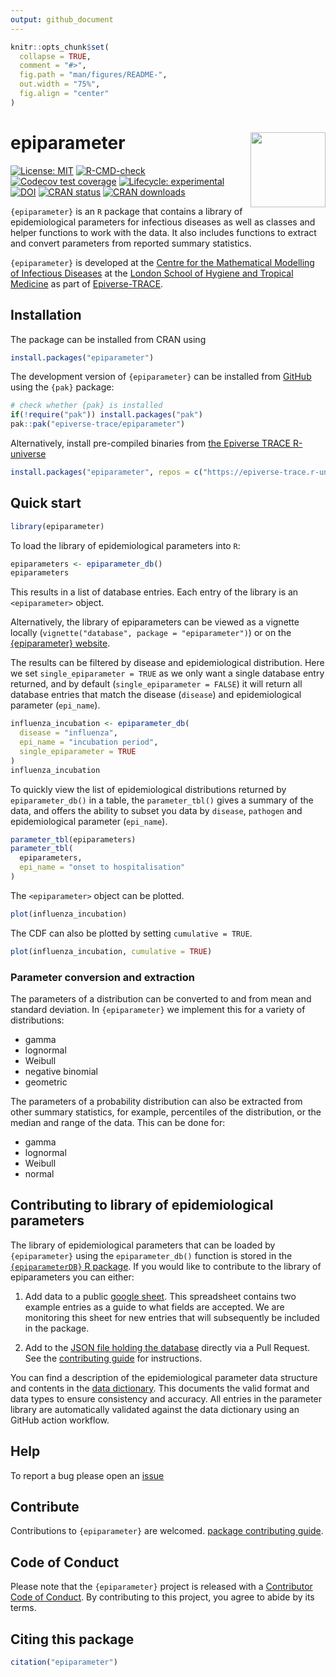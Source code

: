 ```yaml
---
output: github_document
---
```


<!-- README.md is generated from README.Rmd. Please edit that file -->

```r
knitr::opts_chunk$set(
  collapse = TRUE,
  comment = "#>",
  fig.path = "man/figures/README-",
  out.width = "75%",
  fig.align = "center"
)
```

# epiparameter <img src="man/figures/logo.png" align="right" width="120" />

<!-- badges: start -->
[![License: MIT](https://img.shields.io/badge/License-MIT-yellow.svg)](https://opensource.org/licenses/MIT)
[![R-CMD-check](https://github.com/epiverse-trace/epiparameter/actions/workflows/R-CMD-check.yaml/badge.svg)](https://github.com/epiverse-trace/epiparameter/actions/workflows/R-CMD-check.yaml)
[![Codecov test coverage](https://codecov.io/gh/epiverse-trace/epiparameter/branch/main/graph/badge.svg)](https://app.codecov.io/gh/epiverse-trace/epiparameter?branch=main)
[![Lifecycle: experimental](https://img.shields.io/badge/lifecycle-experimental-orange.svg)](https://lifecycle.r-lib.org/articles/stages.html#experimental)
[![DOI](https://zenodo.org/badge/DOI/10.5281/zenodo.11110881.svg)](https://doi.org/10.5281/zenodo.11110881)
[![CRAN status](https://www.r-pkg.org/badges/version/epiparameter)](https://CRAN.R-project.org/package=epiparameter)
[![CRAN downloads](https://cranlogs.r-pkg.org/badges/epiparameter)](https://cran.r-project.org/package=epiparameter)
<!-- badges: end -->

`{epiparameter}` is an `R` package that contains a library of epidemiological parameters for infectious diseases as well as classes and helper functions to work with the data. It also includes functions to extract and convert parameters from reported summary statistics.

`{epiparameter}` is developed at the [Centre for the Mathematical Modelling of Infectious Diseases](https://www.lshtm.ac.uk/research/centres/centre-mathematical-modelling-infectious-diseases) at the [London School of Hygiene and Tropical Medicine](https://www.lshtm.ac.uk/) as part of [Epiverse-TRACE](https://data.org/initiatives/epiverse/).


## Installation

The package can be installed from CRAN using

```r
install.packages("epiparameter")
```

The development version of `{epiparameter}` can be installed from [GitHub](https://github.com/epiverse-trace/epiparameter) using the `{pak}` package:

``` r
# check whether {pak} is installed
if(!require("pak")) install.packages("pak")
pak::pak("epiverse-trace/epiparameter")
```

Alternatively, install pre-compiled binaries from [the Epiverse TRACE R-universe](https://epiverse-trace.r-universe.dev/epiparameter)

``` r
install.packages("epiparameter", repos = c("https://epiverse-trace.r-universe.dev", "https://cloud.r-project.org"))
```

## Quick start

```r
library(epiparameter)
```

To load the library of epidemiological parameters into `R`:

```r
epiparameters <- epiparameter_db()
epiparameters
```

This results in a list of database entries. Each entry of the library is an `<epiparameter>` object.

Alternatively, the library of epiparameters can be viewed as a vignette locally (`vignette("database", package = "epiparameter")`) or on the [{epiparameter} website](https://epiverse-trace.github.io/epiparameter/articles/database.html).

The results can be filtered by disease and epidemiological distribution. Here we set `single_epiparameter = TRUE` as we only want a single database entry returned, and by default (`single_epiparameter = FALSE`) it will return all database entries that match the disease (`disease`) and epidemiological parameter (`epi_name`).

```r
influenza_incubation <- epiparameter_db(
  disease = "influenza",
  epi_name = "incubation period",
  single_epiparameter = TRUE
)
influenza_incubation
```

To quickly view the list of epidemiological distributions returned by `epiparameter_db()` in a table, the `parameter_tbl()` gives a summary of the data, and offers the ability to subset you data by `disease`, `pathogen` and epidemiological parameter (`epi_name`).

```r
parameter_tbl(epiparameters)
parameter_tbl(
  epiparameters,
  epi_name = "onset to hospitalisation"
)
```

The `<epiparameter>` object can be plotted.

```r
plot(influenza_incubation)
```

The CDF can also be plotted by setting `cumulative = TRUE`.

```r
plot(influenza_incubation, cumulative = TRUE)
```

### Parameter conversion and extraction

The parameters of a distribution can be converted to and from mean and standard deviation. In `{epiparameter}` we implement this for a variety of distributions:

- gamma
- lognormal
- Weibull
- negative binomial
- geometric

The parameters of a probability distribution can also be extracted from other summary statistics, for example, percentiles of the distribution, or the median and range of the data. This can be done for:

- gamma
- lognormal
- Weibull
- normal

## Contributing to library of epidemiological parameters

The library of epidemiological parameters that can be loaded by `{epiparameter}` using the `epiparameter_db()` function is stored in the [`{epiparameterDB}` R package](https://github.com/epiverse-trace/epiparameterDB). If you would like to contribute to the library of epiparameters you can either: 

1. Add data to a public [google sheet](https://docs.google.com/spreadsheets/d/1eCL3n_woseg5Npu7XD7TcuNoLUIhMBu8ZoLCkVdATUE/edit?usp=sharing). This spreadsheet contains two example entries as a guide to what fields are accepted. We are monitoring this sheet for new entries that will subsequently be included in the package.

2. Add to the [JSON file holding the database](https://github.com/epiverse-trace/epiparameterDB/blob/main/inst/extdata/parameters.json) directly via a Pull Request. See the [contributing guide](https://github.com/epiverse-trace/.github/blob/main/CONTRIBUTING.md) for instructions.

You can find a description of the epidemiological parameter data structure and contents in the [data dictionary](https://github.com/epiverse-trace/epiparameterDB/blob/main/inst/extdata/data_dictionary.json). This documents the valid format and data types to ensure consistency and accuracy. All entries in the parameter library are automatically validated against the data dictionary using an GitHub action workflow.

## Help 

To report a bug please open an [issue](https://github.com/epiverse-trace/epiparameter/issues/new/choose)

## Contribute 

Contributions to `{epiparameter}` are welcomed. [package contributing guide](https://github.com/epiverse-trace/.github/blob/main/CONTRIBUTING.md).

## Code of Conduct

Please note that the `{epiparameter}` project is released with a [Contributor Code of Conduct](https://github.com/epiverse-trace/.github/blob/main/CODE_OF_CONDUCT.md). By contributing to this project, you agree to abide by its terms.

## Citing this package

```r
citation("epiparameter")
```
